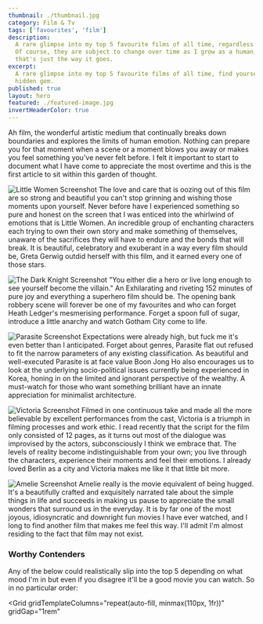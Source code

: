 ```yaml
---
thumbnail: ./thumbnail.jpg
category: Film & Tv
tags: ['favourites', 'film']
description:
  A rare glimpse into my top 5 favourite films of all time, regardless of genre.
  Of course, they are subject to change over time as I grow as a human, but
  that's just the way it goes.
excerpt:
  A rare glimpse into my top 5 favourite films of all time, find yourself a
  hidden gem.
published: true
layout: hero
featured: ./featured-image.jpg
invertHeaderColor: true
---
```



Ah film, the wonderful artistic medium that continually breaks down boundaries
and explores the limits of human emotion. Nothing can prepare you for that
moment when a scene or a moment blows you away or makes you feel something
you've never felt before. I felt it important to start to document what I have
come to appreciate the most overtime and this is the first article to sit within
this garden of thought.

<Film cover="./covers/little_women_cover.jpg" title="Little Women" year="2016" genre="Drama, Romance" rating={5}>

![Little Women Screenshot](./images/little_women.jpg) The love and care that is
oozing out of this film are so strong and beautiful you can't stop grinning and
wishing those moments upon yourself. Never before have I experienced something
so pure and honest on the screen that I was enticed into the whirlwind of
emotions that is Little Women. An incredible group of enchanting characters each
trying to own their own story and make something of themselves, unaware of the
sacrifices they will have to endure and the bonds that will break. It is
beautiful, celebratory and exuberant in a way every film should be, Greta Gerwig
outdid herself with this film, and it earned every one of those stars.

</Film>

<Film cover="./covers/dark_knight_cover.jpg" title="The Dark Knight" year="2008" genre="Drama, Action, Crime, Thriller" rating={4.5}>

![The Dark Knight Screenshot](./images/dark_knight.jpg) "You either die a hero
or live long enough to see yourself become the villain." An Exhilarating and
riveting 152 minutes of pure joy and everything a superhero film should be. The
opening bank robbery scene will forever be one of my favourites and who can
forget Heath Ledger's mesmerising performance. Forget a spoon full of sugar,
introduce a little anarchy and watch Gotham City come to life.

</Film>

<Film cover="./covers/parasite_cover.jpg" title="Parasite" year="2019" genre="Comedy, Thriller, Drama" rating={4.5}>

![Parasite Screenshot](./images/parasite.jpg) Expectations were already high,
but fuck me it's even better than I anticipated. Forget about genres, Parasite
flat out refused to fit the narrow parameters of any existing classification. As
beautiful and well-executed Parasite is at face value Boon Jong Ho also
encourages us to look at the underlying socio-political issues currently being
experienced in Korea, honing in on the limited and ignorant perspective of the
wealthy. A must-watch for those who want something brilliant have an innate
appreciation for minimalist architecture.

</Film>

<Film cover="./covers/victoria_cover.jpg" title="Victoria" year="2015" genre="Crime, Thriller, Romance" rating={4.5}>

![Victoria Screenshot](./images/victoria.jpg) Filmed in one continuous take and
made all the more believable by excellent performances from the cast, Victoria
is a triumph in filming processes and work ethic. I read recently that the
script for the film only consisted of 12 pages, as it turns out most of the
dialogue was improvised by the actors, subconsciously I think we embrace that.
The levels of reality become indistinguishable from your own; you live through
the characters, experience their moments and feel their emotions. I already
loved Berlin as a city and Victoria makes me like it that little bit more.

</Film>

<Film cover="./covers/amelie_cover.jpg" title="Amelie" year="2001" genre="Crime, Thriller, Romance" rating={4.5}>

![Amelie Screenshot](./images/amelie.jpg) Amelie really is the movie equivalent
of being hugged. It's a beautifully crafted and exquisitely narrated tale about
the simple things in life and succeeds in making us pause to appreciate the
small wonders that surround us in the everyday. It is by far one of the most
joyous, idiosyncratic and downright fun movies I have ever watched, and I long
to find another film that makes me feel this way. I'll admit I'm almost residing
to the fact that film may not exist.

</Film>

<h3>Worthy Contenders</h3>

Any of the below could realistically slip into the top 5 depending on what mood
I'm in but even if you disagree it'll be a good movie you can watch. So in no
particular order:

<Grid
  gridTemplateColumns="repeat(auto-fill, minmax(110px, 1fr))"
  gridGap="1rem"
>
  <FilmCover
    cover="./covers/joker_cover.jpg"
    year="2019"
    genre="Crime, Thriller, Drama"
    rating={4.5}
  />
  <FilmCover
    cover="./covers/her_cover.jpg"
    year="2013"
    genre="Romance, Science Fiction, Drama"
    rating={4.5}
  />
  <FilmCover
    cover="./covers/midsommar_cover.jpg"
    year="2019"
    genre="Horror, Drama, Mystery "
    rating={4.5}
  />
  <FilmCover
    cover="./covers/grand_budapest_cover.jpg"
    year="2014"
    genre="Comedy, Drama"
    rating={4.5}
  />
  <FilmCover
    cover="./covers/blade_runner_2049_cover.jpg"
    year="2017"
    genre="Science Fiction, Drama "
    rating={4.5}
  />
  <FilmCover
    cover="./covers/whiplash_cover.jpg"
    year="2014"
    genre="Drama, Music"
    rating={4.5}
  />
  <FilmCover
    cover="./covers/1917_cover.jpg"
    year="2019"
    genre="War, Drama, Action, History"
    rating={4.5}
  />
  <FilmCover
    cover="./covers/lobster_cover.jpg"
    year="2015"
    genre="Comedy, Romance, Science Fiction"
    rating={4.5}
  />
  <FilmCover
    cover="./covers/intouchables_cover.jpg"
    year="2011"
    genre="Comedy, Drama"
    rating={4.5}
  />
</Grid>
